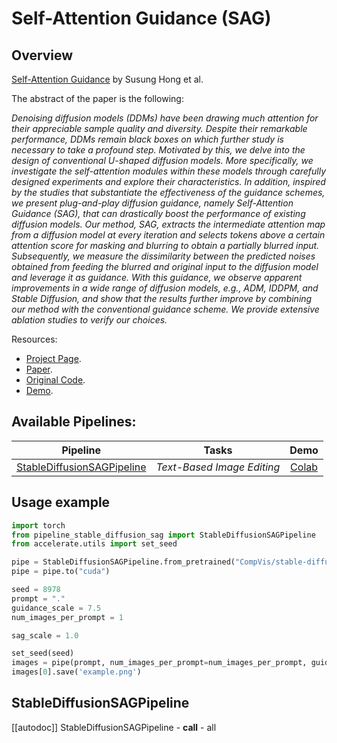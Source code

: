 <!--Copyright 2023 The HuggingFace Team. All rights reserved.

Licensed under the Apache License, Version 2.0 (the "License"); you may not use this file except in compliance with
the License. You may obtain a copy of the License at

http://www.apache.org/licenses/LICENSE-2.0

Unless required by applicable law or agreed to in writing, software distributed under the License is distributed on
an "AS IS" BASIS, WITHOUT WARRANTIES OR CONDITIONS OF ANY KIND, either express or implied. See the License for the
specific language governing permissions and limitations under the License.
-->

# Self-Attention Guidance (SAG)

## Overview

[Self-Attention Guidance](https://arxiv.org/abs/2210.00939) by Susung Hong et al.

The abstract of the paper is the following:

*Denoising diffusion models (DDMs) have been drawing much attention for their appreciable sample quality and diversity. Despite their remarkable performance, DDMs remain black boxes on which further study is necessary to take a profound step. Motivated by this, we delve into the design of conventional U-shaped diffusion models. More specifically, we investigate the self-attention modules within these models through carefully designed experiments and explore their characteristics. In addition, inspired by the studies that substantiate the effectiveness of the guidance schemes, we present plug-and-play diffusion guidance, namely Self-Attention Guidance (SAG), that can drastically boost the performance of existing diffusion models. Our method, SAG, extracts the intermediate attention map from a diffusion model at every iteration and selects tokens above a certain attention score for masking and blurring to obtain a partially blurred input. Subsequently, we measure the dissimilarity between the predicted noises obtained from feeding the blurred and original input to the diffusion model and leverage it as guidance. With this guidance, we observe apparent improvements in a wide range of diffusion models, e.g., ADM, IDDPM, and Stable Diffusion, and show that the results further improve by combining our method with the conventional guidance scheme. We provide extensive ablation studies to verify our choices.*

Resources:

* [Project Page](https://ku-cvlab.github.io/Self-Attention-Guidance).
* [Paper](https://arxiv.org/abs/2210.00939).
* [Original Code](https://github.com/KU-CVLAB/Self-Attention-Guidance).
* [Demo](https://colab.research.google.com/github/SusungHong/Self-Attention-Guidance/blob/main/SAG_Stable.ipynb).


## Available Pipelines:

| Pipeline | Tasks | Demo
|---|---|:---:|
| [StableDiffusionSAGPipeline](https://github.com/huggingface/diffusers/blob/main/src/diffusers/pipelines/stable_diffusion/pipeline_stable_diffusion_sag.py) | *Text-Based Image Editing* | [Colab](https://colab.research.google.com/github/SusungHong/Self-Attention-Guidance/blob/main/SAG_Stable.ipynb) |

## Usage example

```python
import torch
from pipeline_stable_diffusion_sag import StableDiffusionSAGPipeline
from accelerate.utils import set_seed

pipe = StableDiffusionSAGPipeline.from_pretrained("CompVis/stable-diffusion-v1-4", torch_dtype=torch.float16)
pipe = pipe.to("cuda")

seed = 8978
prompt = "."
guidance_scale = 7.5
num_images_per_prompt = 1

sag_scale = 1.0

set_seed(seed)
images = pipe(prompt, num_images_per_prompt=num_images_per_prompt, guidance_scale=guidance_scale, sag_scale=sag_scale).images
images[0].save('example.png')
```

## StableDiffusionSAGPipeline
[[autodoc]] StableDiffusionSAGPipeline
	- __call__
	- all
